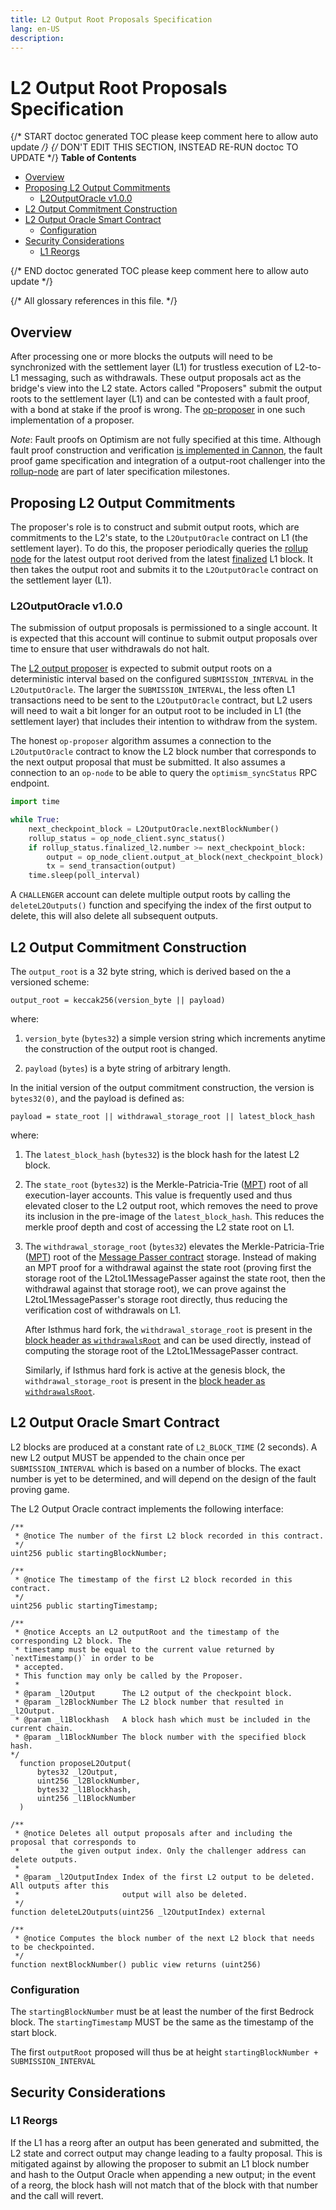 ```yaml
---
title: L2 Output Root Proposals Specification
lang: en-US
description:
---
```


# L2 Output Root Proposals Specification

{/* START doctoc generated TOC please keep comment here to allow auto update */}
{/* DON'T EDIT THIS SECTION, INSTEAD RE-RUN doctoc TO UPDATE */}
**Table of Contents**

- [Overview](#overview)
- [Proposing L2 Output Commitments](#proposing-l2-output-commitments)
  - [L2OutputOracle v1.0.0](#l2outputoracle-v100)
- [L2 Output Commitment Construction](#l2-output-commitment-construction)
- [L2 Output Oracle Smart Contract](#l2-output-oracle-smart-contract)
  - [Configuration](#configuration)
- [Security Considerations](#security-considerations)
  - [L1 Reorgs](#l1-reorgs)

{/* END doctoc generated TOC please keep comment here to allow auto update */}

{/* All glossary references in this file. */}

[g-rollup-node]: ../glossary.md#rollup-node
[g-mpt]: ../glossary.md#merkle-patricia-trie
[header-withdrawals-root]: ../protocol/isthmus/exec-engine.md#l2tol1messagepasser-storage-root-in-header

## Overview

After processing one or more blocks the outputs will need to be synchronized with the settlement layer (L1)
for trustless execution of L2-to-L1 messaging, such as withdrawals.
These output proposals act as the bridge's view into the L2 state.
Actors called "Proposers" submit the output roots to the settlement layer (L1) and can be contested with a fault proof,
with a bond at stake if the proof is wrong. The [op-proposer][op-proposer] in one such implementation of a proposer.

[op-proposer]: https://github.com/ethereum-optimism/optimism/tree/d48b45954c381f75a13e61312da68d84e9b41418/op-proposer

_Note_: Fault proofs on Optimism are not fully specified at this time. Although fault proof
construction and verification [is implemented in Cannon][cannon],
the fault proof game specification and integration of a output-root challenger into the [rollup-node][g-rollup-node]
are part of later specification milestones.

[cannon]: https://github.com/ethereum-optimism/cannon

## Proposing L2 Output Commitments

The proposer's role is to construct and submit output roots, which are commitments to the L2's state,
to the `L2OutputOracle` contract on L1 (the settlement layer). To do this, the proposer periodically
queries the [rollup node](rollup-node.md) for the latest output root derived from the latest
[finalized](rollup-node.md#finalization-guarantees) L1 block. It then takes the output root and
submits it to the `L2OutputOracle` contract on the settlement layer (L1).

### L2OutputOracle v1.0.0

The submission of output proposals is permissioned to a single account. It is expected that this
account will continue to submit output proposals over time to ensure that user withdrawals do not halt.

The [L2 output proposer][op-proposer] is expected to submit output roots on a deterministic
interval based on the configured `SUBMISSION_INTERVAL` in the `L2OutputOracle`. The larger
the `SUBMISSION_INTERVAL`, the less often L1 transactions need to be sent to the `L2OutputOracle`
contract, but L2 users will need to wait a bit longer for an output root to be included in L1 (the settlement layer)
that includes their intention to withdraw from the system.

The honest `op-proposer` algorithm assumes a connection to the `L2OutputOracle` contract to know
the L2 block number that corresponds to the next output proposal that must be submitted. It also
assumes a connection to an `op-node` to be able to query the `optimism_syncStatus` RPC endpoint.

```python
import time

while True:
    next_checkpoint_block = L2OutputOracle.nextBlockNumber()
    rollup_status = op_node_client.sync_status()
    if rollup_status.finalized_l2.number >= next_checkpoint_block:
        output = op_node_client.output_at_block(next_checkpoint_block)
        tx = send_transaction(output)
    time.sleep(poll_interval)
```

A `CHALLENGER` account can delete multiple output roots by calling the `deleteL2Outputs()` function
and specifying the index of the first output to delete, this will also delete all subsequent outputs.

## L2 Output Commitment Construction

The `output_root` is a 32 byte string, which is derived based on the a versioned scheme:

```pseudocode
output_root = keccak256(version_byte || payload)
```

where:

1. `version_byte` (`bytes32`) a simple version string which increments anytime the construction of the output root
   is changed.

2. `payload` (`bytes`) is a byte string of arbitrary length.

In the initial version of the output commitment construction, the version is `bytes32(0)`, and the payload is defined
as:

```pseudocode
payload = state_root || withdrawal_storage_root || latest_block_hash
```

where:

1. The `latest_block_hash` (`bytes32`) is the block hash for the latest L2 block.

1. The `state_root` (`bytes32`) is the Merkle-Patricia-Trie ([MPT][g-mpt]) root of all execution-layer accounts.
   This value is frequently used and thus elevated closer to the L2 output root, which removes the need to prove its
   inclusion in the pre-image of the `latest_block_hash`. This reduces the merkle proof depth and cost of accessing the
   L2 state root on L1.

1. The `withdrawal_storage_root` (`bytes32`) elevates the Merkle-Patricia-Trie ([MPT][g-mpt]) root of the [Message
   Passer contract](withdrawals.md#the-l2tol1messagepasser-contract) storage. Instead of making an MPT proof for a
   withdrawal against the state root (proving first the storage root of the L2toL1MessagePasser against the state root,
   then the withdrawal against that storage root), we can prove against the L2toL1MessagePasser's storage root directly,
   thus reducing the verification cost of withdrawals on L1.

   After Isthmus hard fork, the `withdrawal_storage_root` is present in the
   [block header as `withdrawalsRoot`][header-withdrawals-root] and can be used directly, instead of computing
   the storage root of the L2toL1MessagePasser contract.

   Similarly, if Isthmus hard fork is active at the genesis block, the `withdrawal_storage_root` is present
   in the [block header as `withdrawalsRoot`][header-withdrawals-root].

## L2 Output Oracle Smart Contract

L2 blocks are produced at a constant rate of `L2_BLOCK_TIME` (2 seconds).
A new L2 output MUST be appended to the chain once per `SUBMISSION_INTERVAL` which is based on a number of blocks.
The exact number is yet to be determined, and will depend on the design of the fault proving game.

The L2 Output Oracle contract implements the following interface:

```solidity
/**
 * @notice The number of the first L2 block recorded in this contract.
 */
uint256 public startingBlockNumber;

/**
 * @notice The timestamp of the first L2 block recorded in this contract.
 */
uint256 public startingTimestamp;

/**
 * @notice Accepts an L2 outputRoot and the timestamp of the corresponding L2 block. The
 * timestamp must be equal to the current value returned by `nextTimestamp()` in order to be
 * accepted.
 * This function may only be called by the Proposer.
 *
 * @param _l2Output      The L2 output of the checkpoint block.
 * @param _l2BlockNumber The L2 block number that resulted in _l2Output.
 * @param _l1Blockhash   A block hash which must be included in the current chain.
 * @param _l1BlockNumber The block number with the specified block hash.
*/
  function proposeL2Output(
      bytes32 _l2Output,
      uint256 _l2BlockNumber,
      bytes32 _l1Blockhash,
      uint256 _l1BlockNumber
  )

/**
 * @notice Deletes all output proposals after and including the proposal that corresponds to
 *         the given output index. Only the challenger address can delete outputs.
 *
 * @param _l2OutputIndex Index of the first L2 output to be deleted. All outputs after this
 *                       output will also be deleted.
 */
function deleteL2Outputs(uint256 _l2OutputIndex) external

/**
 * @notice Computes the block number of the next L2 block that needs to be checkpointed.
 */
function nextBlockNumber() public view returns (uint256)
```

### Configuration

The `startingBlockNumber` must be at least the number of the first Bedrock block.
The `startingTimestamp` MUST be the same as the timestamp of the start block.

The first `outputRoot` proposed will thus be at height `startingBlockNumber + SUBMISSION_INTERVAL`

## Security Considerations

### L1 Reorgs

If the L1 has a reorg after an output has been generated and submitted, the L2 state and correct output may change
leading to a faulty proposal. This is mitigated against by allowing the proposer to submit an
L1 block number and hash to the Output Oracle when appending a new output; in the event of a reorg, the block hash
will not match that of the block with that number and the call will revert.
